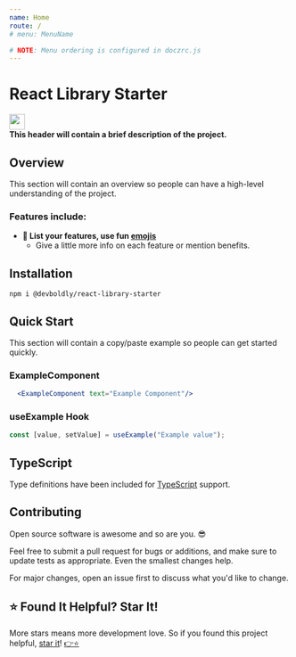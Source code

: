 ```yaml
---
name: Home
route: /
# menu: MenuName

# NOTE: Menu ordering is configured in doczrc.js
---
```




<div style={{
	display: 'flex',
	alignItems: 'center',
}}>
  <div>
    <h1>React Library Starter</h1>
  </div>
  <div>
    <a href="https://github.com/devboldly/react-library-starter/" target="_blank" rel="noopener noreferrer">
      <img src={githubSvg} width="28" style={{ margin: '0 0 0 20px' }}/>
    </a>
  </div>
</div>

<strong>
  This header will contain a brief description of the project.
</strong>

## Overview

This section will contain an overview so people can have a high-level understanding of the project.

### Features include:

- **🚀 List your features, use fun [emojis](https://emojipedia.org/search/?q=rocket)**
  - Give a little more info on each feature or mention benefits.

## Installation

```
npm i @devboldly/react-library-starter
```

## Quick Start

This section will contain a copy/paste example so people can get started quickly.

### ExampleComponent

```jsx
  <ExampleComponent text="Example Component"/>
```

### useExample Hook

```jsx
const [value, setValue] = useExample("Example value");
```

## TypeScript

Type definitions have been included for [TypeScript](https://www.typescriptlang.org/) support.

## Contributing

Open source software is awesome and so are you. 😎

Feel free to submit a pull request for bugs or additions, and make sure to update tests as appropriate. Even the smallest changes help.

For major changes, open an issue first to discuss what you'd like to change.

## ⭐ Found It Helpful? Star It!

More stars means more development love. So if you found this project helpful, [star it](https://github.com/devboldly/react-library-starter)! [👉⭐](https://github.com/devboldly/react-library-starter)

<CreatedBy author="DevBoldly" url="https://devboldly.com/" emoji="🍺" emojiLabel="Beer"/>